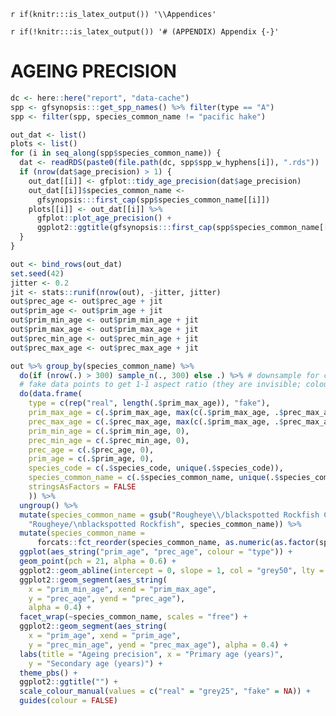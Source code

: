 `r if(knitr:::is_latex_output()) '\\Appendices'`

`r if(!knitr:::is_latex_output()) '# (APPENDIX) Appendix {-}'`

# AGEING PRECISION {#sec:age-precision}

```r
dc <- here::here("report", "data-cache")
spp <- gfsynopsis:::get_spp_names() %>% filter(type == "A")
spp <- filter(spp, species_common_name != "pacific hake")

out_dat <- list()
plots <- list()
for (i in seq_along(spp$species_common_name)) {
  dat <- readRDS(paste0(file.path(dc, spp$spp_w_hyphens[i]), ".rds"))
  if (nrow(dat$age_precision) > 1) {
    out_dat[[i]] <- gfplot::tidy_age_precision(dat$age_precision)
    out_dat[[i]]$species_common_name <-
      gfsynopsis:::first_cap(spp$species_common_name[[i]])
    plots[[i]] <- out_dat[[i]] %>%
      gfplot::plot_age_precision() +
      ggplot2::ggtitle(gfsynopsis:::first_cap(spp$species_common_name[[i]]))
  }
}
```

<!-- TODO: Make sure these ageing precision plots are in a one to one aspect ratio -->

```r
out <- bind_rows(out_dat)
set.seed(42)
jitter <- 0.2
jit <- stats::runif(nrow(out), -jitter, jitter)
out$prec_age <- out$prec_age + jit
out$prim_age <- out$prim_age + jit
out$prim_min_age <- out$prim_min_age + jit
out$prim_max_age <- out$prim_max_age + jit
out$prec_min_age <- out$prec_min_age + jit
out$prec_max_age <- out$prec_max_age + jit

out %>% group_by(species_common_name) %>%
  do(if (nrow(.) > 300) sample_n(., 300) else .) %>% # downsample for clarity
  # fake data points to get 1-1 aspect ratio (they are invisible; coloured NA):
  do(data.frame(
    type = c(rep("real", length(.$prim_max_age)), "fake"),
    prim_max_age = c(.$prim_max_age, max(c(.$prim_max_age, .$prec_max_age))),
    prec_max_age = c(.$prec_max_age, max(c(.$prim_max_age, .$prec_max_age))),
    prim_min_age = c(.$prim_min_age, 0),
    prec_min_age = c(.$prec_min_age, 0),
    prec_age = c(.$prec_age, 0),
    prim_age = c(.$prim_age, 0),
    species_code = c(.$species_code, unique(.$species_code)),
    species_common_name = c(.$species_common_name, unique(.$species_common_name)),
    stringsAsFactors = FALSE
    )) %>%
  ungroup() %>%
  mutate(species_common_name = gsub("Rougheye\\/blackspotted Rockfish Complex",
    "Rougheye/\nblackspotted Rockfish", species_common_name)) %>%
  mutate(species_common_name =
      forcats::fct_reorder(species_common_name, as.numeric(as.factor(species_code)))) %>%
  ggplot(aes_string("prim_age", "prec_age", colour = "type")) +
  geom_point(pch = 21, alpha = 0.6) +
  ggplot2::geom_abline(intercept = 0, slope = 1, col = "grey50", lty = 2) +
  ggplot2::geom_segment(aes_string(
    x = "prim_min_age", xend = "prim_max_age",
    y = "prec_age", yend = "prec_age"),
    alpha = 0.4) +
  facet_wrap(~species_common_name, scales = "free") +
  ggplot2::geom_segment(aes_string(
    x = "prim_age", xend = "prim_age",
    y = "prec_min_age", yend = "prec_max_age"), alpha = 0.4) +
  labs(title = "Ageing precision", x = "Primary age (years)",
    y = "Secondary age (years)") +
  theme_pbs() +
  ggplot2::ggtitle("") +
  scale_colour_manual(values = c("real" = "grey25", "fake" = NA)) +
  guides(colour = FALSE)
```


\clearpage
